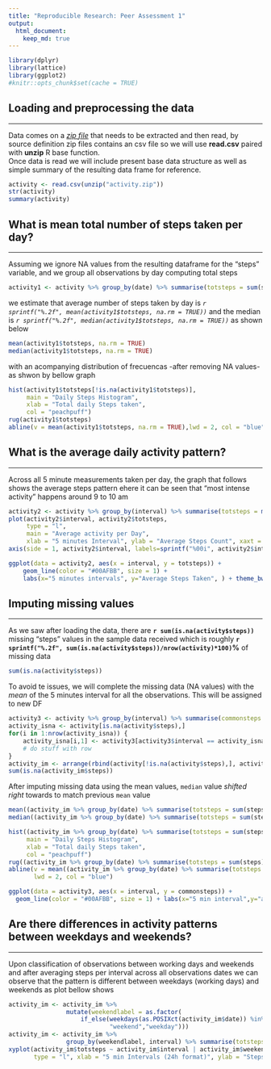 ```yaml
---
title: "Reproducible Research: Peer Assessment 1"
output: 
  html_document:
    keep_md: true
---
```


```r
library(dplyr)
library(lattice)
library(ggplot2)
#knitr::opts_chunk$set(cache = TRUE)
```


## Loading and preprocessing the data
***
Data comes on a [*zip file*](https://d396qusza40orc.cloudfront.net/repdata%2Fdata%2Factivity.zip) that needs to be extracted and then read, by source definition zip files contains an csv file so we will use **read.csv** paired with **unzip** R base function.  
Once data is read we will include present base data structure as well as simple summary of the resulting data frame for reference.
```r
activity <- read.csv(unzip("activity.zip"))
str(activity)
summary(activity)
```

## What is mean total number of steps taken per day?
***
Assuming we ignore NA values from the resulting dataframe for the "steps" variable, and we group all observations by day computing total steps   
```r
activity1 <- activity %>% group_by(date) %>% summarise(totsteps = sum(steps))
```
we estimate that average number of steps taken by day is *`r sprintf("%.2f", mean(activity1$totsteps, na.rm = TRUE))`* and the median is *`r sprintf("%.2f", median(activity1$totsteps, na.rm = TRUE))`* as shown below 
```r
mean(activity1$totsteps, na.rm = TRUE)
median(activity1$totsteps, na.rm = TRUE)
```
with an acompanying distribution of frecuencas -after removing NA values- as shwon by bellow graph  
```r
hist(activity1$totsteps[!is.na(activity1$totsteps)], 
     main = "Daily Steps Histogram", 
     xlab = "Total daily Steps taken",
     col = "peachpuff")
rug(activity1$totsteps)
abline(v = mean(activity1$totsteps, na.rm = TRUE),lwd = 2, col = "blue")
```

## What is the average daily activity pattern?
***
Across all 5 minute measurements taken per day, the graph that follows shows the average steps pattern ehere it can be seen that "most intense activity" happens around 9 to 10 am  
```r
activity2 <- activity %>% group_by(interval) %>% summarise(totsteps = mean(steps, na.rm = TRUE))
plot(activity2$interval, activity2$totsteps, 
     type = "l", 
     main = "Average activity per Day", 
     xlab = "5 minutes Interval", ylab = "Average Steps Count", xaxt = "n")
axis(side = 1, activity2$interval, labels=sprintf("%00i", activity2$interval), tick = FALSE)

ggplot(data = activity2, aes(x = interval, y = totsteps)) +
    geom_line(color = "#00AFBB", size = 1) + 
    labs(x="5 minutes intervals", y="Average Steps Taken", ) + theme_bw()

```

## Imputing missing values
***
As we saw after loading the data, there are **`r sum(is.na(activity$steps))`** missing "steps" values in the sample data received which is roughly **`r sprintf("%.2f", sum(is.na(activity$steps))/nrow(activity)*100)`%** of missing data  
```r
sum(is.na(activity$steps))
```

To avoid te issues, we will complete the missing data (NA values) with the *mean* of the 5 minutes interval for all the observations. This will be assigned to new DF  

```r
activity3 <- activity %>% group_by(interval) %>% summarise(commonsteps = mean(steps, na.rm = TRUE))
activity_isna <- activity[is.na(activity$steps),]
for(i in 1:nrow(activity_isna)) {
    activity_isna[i,1] <- activity3[activity3$interval == activity_isna[i,3],2]
    # do stuff with row
}
activity_im <- arrange(rbind(activity[!is.na(activity$steps),], activity_isna), date, interval)
sum(is.na(activity_im$steps))
```

After imputing missing data using the mean values, `median` value *shifted right* towards to match previous `mean` value  
```r
mean((activity_im %>% group_by(date) %>% summarise(totsteps = sum(steps)))$totsteps)
median((activity_im %>% group_by(date) %>% summarise(totsteps = sum(steps)))$totsteps)

hist((activity_im %>% group_by(date) %>% summarise(totsteps = sum(steps)))$totsteps, 
     main = "Daily Steps Histogram", 
     xlab = "Total daily Steps taken",
     col = "peachpuff")
rug((activity_im %>% group_by(date) %>% summarise(totsteps = sum(steps)))$totsteps)
abline(v = mean((activity_im %>% group_by(date) %>% summarise(totsteps = sum(steps)))$totsteps, na.rm = TRUE),
       lwd = 2, col = "blue")
```

```r
ggplot(data = activity3, aes(x = interval, y = commonsteps)) +
  geom_line(color = "#00AFBB", size = 1) + labs(x="5 min interval",y="average steps taken") + theme_bw()
```

## Are there differences in activity patterns between weekdays and weekends?
***

Upon classification of observations between working days and weekends and after averaging steps per interval across all observations dates we can observe that the pattern is different between weekdays (working days) and weekends as plot bellow shows   
```r
activity_im <- activity_im %>% 
                mutate(weekendlabel = as.factor(
                    if_else(weekdays(as.POSIXct(activity_im$date)) %in% c("Saturday","Sunday"),
                            "weekend","weekday")))
activity_im <- activity_im %>% 
                group_by(weekendlabel, interval) %>% summarise(totsteps = mean(steps, na.rm = TRUE))
xyplot(activity_im$totsteps ~ activity_im$interval | activity_im$weekendlabel, 
       type = "l", xlab = "5 min Intervals (24h format)", ylab = "Steps average")
```



